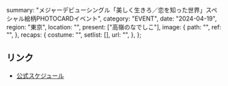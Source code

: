   summary:
    "メジャーデビューシングル「美しく生きろ／恋を知った世界」スペシャル絵柄PHOTOCARDイベント",
  category: "EVENT",
  date: "2024-04-19",
  region: "東京",
  location: "",
  present: ["高嶺のなでしこ"],
  image: {
    path: "",
    ref: "",
  },
  recaps: {
    costume: "",
    setlist: [],
    url: "",
  },
};

## リンク

- [公式スケジュール](https://takanenonadeshiko.jp/?p=1953)
